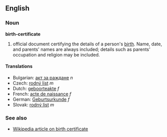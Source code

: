 ==English==

===Noun===
'''birth-certificate'''

# official document certifying the details of a person's [[birth]]. Name, date, and parents' names are always included; details such as parents' occupation and religion may be included.

====Translations====
*Bulgarian: [[акт за раждане]] ''n''
*Czech: [[rodný list]] ''m''
*Dutch: [[geboorteakte]] ''f''
*French: [[acte de naissance]] ''f''
*German: [[Geburtsurkunde]] ''f''
*Slovak: [[rodný list]] ''m''

===See also===

*[[en:Birth certificate|Wikipedia article on birth certificate]]